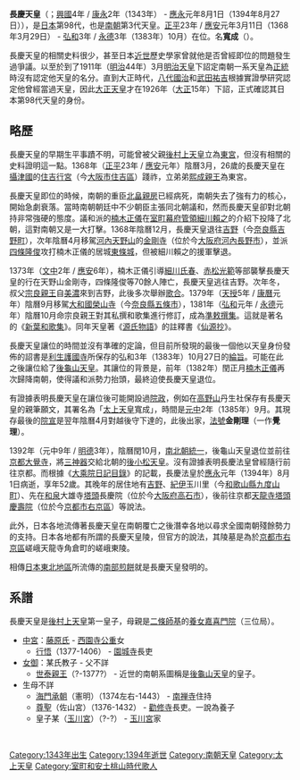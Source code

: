 
{{基礎情報 天皇
| 名  =<center>長慶天皇
| 代数=第98
| 画像=
| 説明=
| 在位=1368年3月29日-1383年10月7日（{{age in years and days|1368|3|29|1383|10|7|age=no}}）
| 時代=[[室町時代|室町時代]]・[[南北朝時代_(日本)|南北朝時代]]
| 年號=[[正平_(日本)|正平]]、[[建德|建德]]、[[文中|文中]]、[[天授_(日本)|天授]]、[[弘和|弘和]]
| 首都=[[吉野|吉野]]
| 皇居=[[吉野山|吉野山]]
| 諱  =寬成
| 幼称=
| 別名=慶壽院、玉川宮、崎山殿、金剛理（法名）、覺理（法名）
| 印  =
| 生年=1343年
| 生地=
| 没年=1394年8月27日
| 没地=
| 陵墓=嵯峨東陵
| 前任=[[後村上天皇|後村上天皇]]
| 繼任=[[後龜山天皇|後龜山天皇]]
| 皇子 =行悟<br>[[玉川宮|玉川宮]]<br>承朝
| 中宮=西園寺公重之女 
| 父親=[[後村上天皇|後村上天皇]]
| 母親=[[嘉喜門院|藤原勝子]]
|}}
'''長慶天皇'''（{{jpn|j=長慶天皇|hg=ちょうけいてんのう|rm=Chōkei Tennō}}；[[興國_(後村上天皇)|興國]]4年 / [[康永|康永]]2年（1343年） - [[應永|應永]]元年8月1日（1394年8月27日）），是[[日本|日本]]第98代，也是[[南朝_(日本)|南朝]]第3代天皇。[[正平_(日本)|正平]]23年 / [[應安|應安]]元年3月11日（1368年3月29日） - [[弘和|弘和]]3年 / [[永德|永德]]3年（1383年）10月）在位。名'''寬成'''（{{jpn|j=寛成|hg=ゆたなり|rm=Yutanari}}）。

長慶天皇的相關史料很少，甚至日本[[近世|近世]]歷史學家曾就他是否曾經即位的問題發生過爭議。以至於到了1911年（[[明治|明治]]44年）3月[[明治天皇|明治天皇]]下詔定南朝一系天皇為[[正统_(史观)|正統]]時沒有認定他天皇的名分。直到大正時代，[[八代國治|八代國治]]和[[武田祐吉|武田祐吉]]根據實證學研究認定他曾經當過天皇，因此[[大正天皇|大正天皇]]才在1926年（[[大正|大正]]15年）下詔，正式確認其日本第98代天皇的身份。

==略歷==
長慶天皇的早期生平事蹟不明，可能曾被父親[[後村上天皇|後村上天皇]]立為[[東宮|東宮]]，但沒有相關的史料證明這一點。1368年（[[正平_(日本)|正平]]23年 / [[應安|應安]]元年）陰曆3月，26歲的長慶天皇在[[攝津國|攝津國]]的[[住吉行宮|住吉行宮]]（今[[大阪市|大阪市]][[住吉區|住吉區]]）踐祚，立弟弟[[後龜山天皇|熙成親王]]為東宮。

長慶天皇即位的時候，南朝的重臣[[北畠親房|北畠親房]]已經病死，南朝失去了強有力的核心，開始急劇衰落。當時南朝朝廷中不少朝臣主張同北朝議和，然而長慶天皇卻對北朝持非常強硬的態度。議和派的[[楠木正儀|楠木正儀]]在[[室町幕府|室町幕府]][[管領_(幕府)|管領]][[細川賴之|細川賴之]]的介紹下投降了北朝，這對南朝又是一大打擊。1368年陰曆12月，長慶天皇退往[[吉野|吉野]]（今[[奈良縣|奈良縣]][[吉野町|吉野町]]），次年陰曆4月移駕[[河內國|河內]][[天野山|天野山]]的[[金剛寺|金剛寺]]（位於今[[大阪府|大阪府]][[河內長野市|河內長野市]]），並派[[四條隆俊|四條隆俊]]攻打楠木正儀的居城[[東條城|東條城]]，但被細川賴之的援軍擊退。

1373年（[[文中|文中]]2年 / [[應安|應安]]6年），楠木正儀引導[[細川氏春|細川氏春]]、[[赤松光範|赤松光範]]等部襲擊長慶天皇的行在天野山金剛寺，四條隆俊等70餘人陣亡，長慶天皇逃往吉野。次年冬，叔父[[宗良親王|宗良親王]]自[[美濃國|美濃]]來到吉野，此後多次舉辦[[歌合|歌合]]。1379年（[[天授_(日本)|天授]]5年 / [[康曆|康曆]]元年）陰曆9月移駕[[大和國|大和國]][[榮山寺|榮山寺]]（今[[奈良縣|奈良縣]][[五條市|五條市]]），1381年（[[弘和|弘和]]元年 / [[永德|永德]]元年）陰曆10月命宗良親王對其私撰和歌集進行修訂，成為[[敕撰和歌集|準敕撰集]]。這就是著名的《[[新葉和歌集|新葉和歌集]]》。同年天皇著《[[源氏物語|源氏物語]]》的註釋書《[[仙源抄|仙源抄]]》。

長慶天皇讓位的時間並沒有準確的定論，但目前所發現的最後一個他以天皇身份發佈的詔書是[[利生護國寺|利生護國寺]]所保存的弘和3年（1383年）10月27日的[[綸旨|綸旨]]。可能在此之後讓位給了[[後龜山天皇|後龜山天皇]]。其讓位的背景是，前年（1382年）閏正月[[楠木正儀|楠木正儀]]再次歸降南朝，使得議和派勢力抬頭，最終迫使長慶天皇退位。

有證據表明長慶天皇在讓位後可能開設過[[院政|院政]]，例如在[[高野山|高野山]]丹生社保存有長慶天皇的親筆願文，其署名為「[[太上天皇|太上天皇]]寬成」，時間是[[元中|元中]]2年（1385年）9月。其現存最後的[[院宣|院宣]]是翌年陰曆4月對越後守下達的，此後出家，[[法號|法號]]'''金剛理'''（一作'''覺理'''）。

1392年（元中9年 / [[明德_(日本)|明德]]3年），陰曆閏10月，[[明德和約|南北朝統一]]，後龜山天皇退位並前往[[京都|京都]][[大覺寺|大覺寺]]，將[[三神器|三神器]]交給北朝的[[後小松天皇|後小松天皇]]。沒有證據表明長慶法皇曾經隨行前往京都。而根據《[[大乘院日記目錄|大乘院日記目錄]]》的記載，長慶法皇於[[應永|應永]]元年（1394年）8月1日病逝，享年52歲。其晚年的居住地有[[吉野|吉野]]、[[紀伊國|紀伊]]玉川里（今[[和歌山縣|和歌山縣]][[九度山町|九度山町]]）、先在[[和泉國|和泉]]大雄寺[[塔頭|塔頭]]長慶院（位於今[[大阪府|大阪府]][[高石市|高石市]]），後前往京都[[天龍寺|天龍寺]][[塔頭|塔頭]][[慶壽院|慶壽院]]（位於今[[京都市|京都市]][[右京區|右京區]]）等說法。

此外，日本各地流傳著長慶天皇在南朝覆亡之後潛幸各地以尋求全國南朝殘餘勢力的支持。日本各地都有所謂的長慶天皇陵，但官方的說法，其陵墓是為於[[京都市|京都市]][[右京區|右京區]]嵯峨天龍寺角倉町的嵯峨東陵。

相傳[[东北地区_(日本)|日本東北地區]]所流傳的[[南部煎餅|南部煎餅]]就是長慶天皇發明的。

== 系譜 ==
長慶天皇是[[後村上天皇|後村上天皇]]第一皇子，母親是[[二條師基|二條師基]]的[[養女|養女]][[嘉喜門院|嘉喜門院]]（三位局）。
*[[中宮|中宮]]：[[西園寺公重女|藤原氏]] - [[西園寺公重|西園寺公重]]女
**[[行悟|行悟]]（1377-1406） - [[園城寺|園城寺]]長吏
*[[女御|女御]]：某氏教子 - 父不詳
**[[世泰親王|世泰親王]]（?-1377?） - 近世的南朝系圖稱是[[後龜山天皇|後龜山天皇]]的皇子。
*生母不詳
**[[海門承朝|海門承朝]]（憲明）（1374左右-1443） - [[南禅寺|南禅寺]]住持
**[[尊聖_(勸修寺)|尊聖]]（佐山宮）（1376-1432） - [[勸修寺|勸修寺]]長吏。一說為養子
**皇子某（[[玉川宮|玉川宮]]）（?-?） - [[玉川宮|玉川宮]]家
<br/>
{{日本皇室南北朝}}

{{日本天皇|南朝：[[後村上天皇|後村上天皇]]|南朝：[[後龜山天皇|後龜山天皇]]}}
{{日本歷代天皇}}

{{Authority control}}
[[Category:1343年出生|Category:1343年出生]]
[[Category:1394年逝世|Category:1394年逝世]]
[[Category:南朝天皇|Category:南朝天皇]]
[[Category:太上天皇|Category:太上天皇]]
[[Category:室町和安土桃山時代歌人|Category:室町和安土桃山時代歌人]]